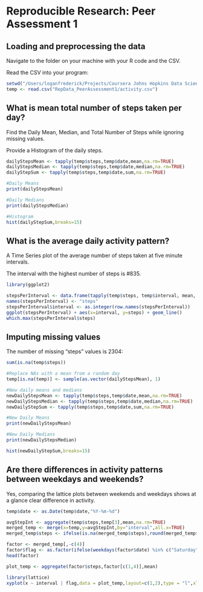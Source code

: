 # Reproducible Research: Peer Assessment 1


## Loading and preprocessing the data
Navigate to the folder on your machine with your R code and the CSV.

Read the CSV into your program:

```r
setwd("/Users/loganfrederick/Projects/Coursera Johns Hopkins Data Science/Reproducible Research")
temp <- read.csv("RepData_PeerAssessment1/activity.csv")
```

## What is mean total number of steps taken per day?

Find the Daily Mean, Median, and Total Number of Steps while ignoring missing values.

Provide a Histogram of the daily steps.

```r
dailyStepsMean <- tapply(temp$steps,temp$date,mean,na.rm=TRUE)
dailyStepsMedian <- tapply(temp$steps,temp$date,median,na.rm=TRUE)
dailyStepSum <- tapply(temp$steps,temp$date,sum,na.rm=TRUE)

#Daily Means
print(dailyStepsMean)

#Daily Medians
print(dailyStepsMedian)

#Histogram
hist(dailyStepSum,breaks=15)

```

## What is the average daily activity pattern?

A Time Series plot of the average number of steps taken at five minute intervals.

The interval with the highest number of steps is #835.

```r
library(ggplot2)

stepsPerInterval <- data.frame(tapply(temp$steps, temp$interval, mean, na.rm=TRUE))
names(stepsPerInterval) <- "steps"
stepsPerInterval$interval <- as.integer(row.names(stepsPerInterval))
ggplot(stepsPerInterval) + aes(x=interval, y=steps) + geom_line()
which.max(stepsPerInterval$steps)
```

## Imputing missing values

The number of missing "steps" values is 2304:
```r
sum(is.na(temp$steps))
```

```r
#Replace NAs with a mean from a random day
temp[is.na(temp)] <- sample(as.vector(dailyStepsMean), 1)

#New daily means and medians
newDailyStepsMean <- tapply(temp$steps,temp$date,mean,na.rm=TRUE)
newDailyStepsMedian <- tapply(temp$steps,temp$date,median,na.rm=TRUE)
newDailyStepSum <- tapply(temp$steps,temp$date,sum,na.rm=TRUE)

#New Daily Means
print(newDailyStepsMean)

#New Daily Medians
print(newDailyStepsMedian)

hist(newDailyStepSum,breaks=15)
```


## Are there differences in activity patterns between weekdays and weekends?

Yes, comparing the lattice plots between weekends and weekdays shows at a glance clear difference in activity.

```r
temp$date <- as.Date(temp$date,"%Y-%m-%d")

avgStepInt <- aggregate(temp$steps,temp[3],mean,na.rm=TRUE)
merged_temp <- merge(x=temp,y=avgStepInt,by="interval",all.x=TRUE)
merged_temp$steps <- ifelse(is.na(merged_temp$steps),round(merged_temp$x,digits=2),merged_temp$steps)

factor <- merged_temp[,-c(4)]
factor$flag <- as.factor(ifelse(weekdays(factor$date) %in% c("Saturday","Sunday"),"Weekend","Weekdays"))
head(factor)

plot_temp <- aggregate(factor$steps,factor[c(1,4)],mean)

library(lattice)
xyplot(x ~ interval | flag,data = plot_temp,layout=c(1,2),type = "l",xlab = "Interval",ylab = "Number of steps")
```